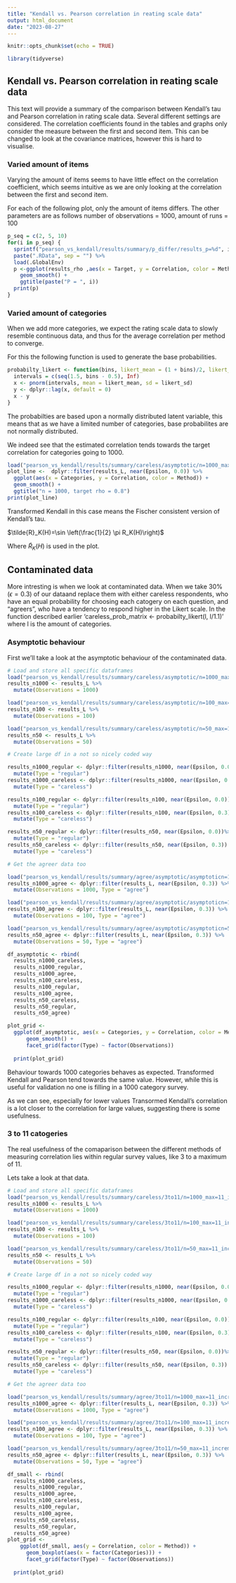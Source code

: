 ```yaml
---
title: "Kendall vs. Pearson correlation in reating scale data"
output: html_document
date: "2023-08-27"
---
```


```r
knitr::opts_chunk$set(echo = TRUE)
```

```r

library(tidyverse)

```

## Kendall vs. Pearson correlation in reating scale data ##

This text will provide a summary of the comparison between Kendall's tau and Pearson correlation in rating scale data. Several different settings are considered. The correlation coefficients found in the tables and graphs only consider the measure between the first and second item. This can be changed to look at the covariance matrices, however this is hard to visualise.

### Varied amount of items ###

Varying the amount of items seems to have little effect on the correlation coefficient, which seems intuitive as we are only looking at the correlation between the first and second item.

For each of the following plot, only the amount of items differs. The other parameters are as follows
number of observations = 1000, amount of runs = 100

```r
p_seq = c(2, 5, 10)
for(i in p_seq) {
  sprintf("pearson_vs_kendall/results/summary/p_differ/results_p=%d", i) %>%
  paste(".RData", sep = "") %>%
  load(.GlobalEnv)
  p <-ggplot(results_rho ,aes(x = Target, y = Correlation, color = Method)) +
    geom_smooth() +
    ggtitle(paste("P = ", i))
  print(p)
}
```


### Varied amount of categories ###

When we add more categories, we expect the rating scale data to slowly resemble continuous data, and thus for the average correlation per method to converge. 

For this the following function is used to generate the base probabilities.

```r
probabilty_likert <- function(bins, likert_mean = (1 + bins)/2, likert_sd = bins/4) {
  intervals = c(seq(1.5, bins - 0.5), Inf)
  x <- pnorm(intervals, mean = likert_mean, sd = likert_sd)
  y <- dplyr::lag(x, default = 0)
  x - y
}
```

The probabilties are based upon a normally distributed latent variable, this means that as we have a limited number of categories, base probabilites are not normally distributed.

We indeed see that the estimated correlation tends towards the target correlation for categories going to 1000.

```r
load("pearson_vs_kendall/results/summary/careless/asymptotic/n=1000_max=1003_increment=20.RData")
plot_line <-  dplyr::filter(results_L, near(Epsilon, 0.0)) %>%
  ggplot(aes(x = Categories, y = Correlation, color = Method)) +
  geom_smooth() +
  ggtitle("n = 1000, target rho = 0.8")
print(plot_line)
```

Transformed Kendall in this case means the Fischer consistent version of Kendall's tau.

$\tilde{R}_K(H)=\sin \left(\frac{1}{2} \pi R_K(H)\right)$

Where $\tilde{R}_K(H)$ is used in the plot.

## Contaminated data ##

More intresting is when we look at contaminated data. When we take 30% ($\epsilon = 0.3$) of our dataand replace them with either careless respondents, who have an equal probability for choosing each catogery on each question, and "agreers", who have a tendency to respond higher in the Likert scale. In the function described earlier 'careless_prob_matrix <- probabilty_likert(l, l/1.1)' where l is the amount of categories.

### Asymptotic behaviour ###

First we'll take a look at the asymptotic behaviour of the contaminated data.

```r
# Load and store all specific dataframes
load("pearson_vs_kendall/results/summary/careless/asymptotic/n=1000_max=1003_increment=20.RData")
results_n1000 <- results_L %>%
  mutate(Observations = 1000)

load("pearson_vs_kendall/results/summary/careless/asymptotic/n=100_max=1003_increment=20.RData")
results_n100 <- results_L %>%
  mutate(Observations = 100)

load("pearson_vs_kendall/results/summary/careless/asymptotic/n=50_max=1003_increment=20.RData")
results_n50 <- results_L %>%
  mutate(Observations = 50)

# Create large df in a not so nicely coded way

results_n1000_regular <- dplyr::filter(results_n1000, near(Epsilon, 0.0))%>%
  mutate(Type = "regular")
results_n1000_careless <- dplyr::filter(results_n1000, near(Epsilon, 0.3)) %>%
  mutate(Type = "careless")

results_n100_regular <- dplyr::filter(results_n100, near(Epsilon, 0.0))%>%
  mutate(Type = "regular")
results_n100_careless <- dplyr::filter(results_n100, near(Epsilon, 0.3)) %>%
  mutate(Type = "careless")

results_n50_regular <- dplyr::filter(results_n50, near(Epsilon, 0.0))%>%
  mutate(Type = "regular")
results_n50_careless <- dplyr::filter(results_n50, near(Epsilon, 0.3)) %>%
  mutate(Type = "careless")

# Get the agreer data too

load("pearson_vs_kendall/results/summary/agree/asymptotic/asymptoticn=1000_max=1000_increment=20.RData")
results_n1000_agree <- dplyr::filter(results_L, near(Epsilon, 0.3)) %>%
  mutate(Observations = 1000, Type = "agree")

load("pearson_vs_kendall/results/summary/agree/asymptotic/asymptoticn=100_max=1000_increment=20.RData")
results_n100_agree <- dplyr::filter(results_L, near(Epsilon, 0.3)) %>%
  mutate(Observations = 100, Type = "agree")

load("pearson_vs_kendall/results/summary/agree/asymptotic/asymptoticn=50_max=1000_increment=20.RData")
results_n50_agree <- dplyr::filter(results_L, near(Epsilon, 0.3)) %>%
  mutate(Observations = 50, Type = "agree")

df_asymptotic <- rbind(
  results_n1000_careless,
  results_n1000_regular,
  results_n1000_agree,
  results_n100_careless,
  results_n100_regular,
  results_n100_agree,
  results_n50_careless,
  results_n50_regular,
  results_n50_agree)

plot_grid <- 
  ggplot(df_asymptotic, aes(x = Categories, y = Correlation, color = Method)) +
      geom_smooth() +
      facet_grid(factor(Type) ~ factor(Observations))
      
  print(plot_grid)
```

Behaviour towards 1000 categories behaves as expected. Transformed Kendall and Pearson tend towards the same value. However, while this is useful for validation no one is filling in a 1000 category survey.

As we can see, especially for lower values Transormed Kendall's correlation is a lot closer to the correlation for large values, suggesting there is some usefulness.

### 3 to 11 catogeries ###

The real usefulness of the comaparison between the different methods of measuring correlation lies within regular survey values, like  3 to a maximum of 11.

Lets take a look at that data.

```r
# Load and store all specific dataframes
load("pearson_vs_kendall/results/summary/careless/3to11/n=1000_max=11_increment=2.RData")
results_n1000 <- results_L %>%
  mutate(Observations = 1000)

load("pearson_vs_kendall/results/summary/careless/3to11/n=100_max=11_increment=2.RData")
results_n100 <- results_L %>%
  mutate(Observations = 100)

load("pearson_vs_kendall/results/summary/careless/3to11/n=50_max=11_increment=2.RData")
results_n50 <- results_L %>%
  mutate(Observations = 50)

# Create large df in a not so nicely coded way

results_n1000_regular <- dplyr::filter(results_n1000, near(Epsilon, 0.0))%>%
  mutate(Type = "regular")
results_n1000_careless <- dplyr::filter(results_n1000, near(Epsilon, 0.3)) %>%
  mutate(Type = "careless")

results_n100_regular <- dplyr::filter(results_n100, near(Epsilon, 0.0))%>%
  mutate(Type = "regular")
results_n100_careless <- dplyr::filter(results_n100, near(Epsilon, 0.3)) %>%
  mutate(Type = "careless")

results_n50_regular <- dplyr::filter(results_n50, near(Epsilon, 0.0))%>%
  mutate(Type = "regular")
results_n50_careless <- dplyr::filter(results_n50, near(Epsilon, 0.3)) %>%
  mutate(Type = "careless")

# Get the agreer data too

load("pearson_vs_kendall/results/summary/agree/3to11/n=1000_max=11_increment=2.RData")
results_n1000_agree <- dplyr::filter(results_L, near(Epsilon, 0.3)) %>%
  mutate(Observations = 1000, Type = "agree")

load("pearson_vs_kendall/results/summary/agree/3to11/n=100_max=11_increment=2.RData")
results_n100_agree <- dplyr::filter(results_L, near(Epsilon, 0.3)) %>%
  mutate(Observations = 100, Type = "agree")

load("pearson_vs_kendall/results/summary/agree/3to11/n=50_max=11_increment=2.RData")
results_n50_agree <- dplyr::filter(results_L, near(Epsilon, 0.3)) %>%
  mutate(Observations = 50, Type = "agree")

df_small <- rbind(
  results_n1000_careless,
  results_n1000_regular,
  results_n1000_agree,
  results_n100_careless,
  results_n100_regular,
  results_n100_agree,
  results_n50_careless,
  results_n50_regular,
  results_n50_agree)
plot_grid <-
    ggplot(df_small, aes(y = Correlation, color = Method)) +
      geom_boxplot(aes(x = factor(Categories))) +
      facet_grid(factor(Type) ~ factor(Observations))
      
  print(plot_grid)
```





